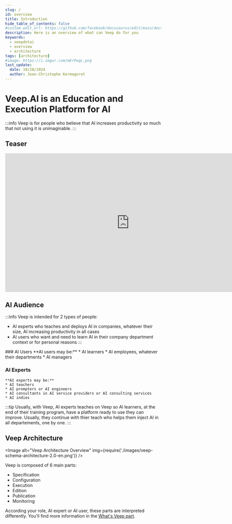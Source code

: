 ```yaml
---
slug: /
id: overview
title: Introduction
hide_table_of_contents: false
#custom_edit_url: https://github.com/facebook/docusaurus/edit/main/docs/api-doc-markdown.md
description: Here is an overview of what can Veep do for you
keywords:
  - veepdotai
  - overview
  - architecture
tags: [architecture]
#image: https://i.imgur.com/mErPwqL.png
last_update:
  date: 10/28/2024
  author: Jean-Christophe Kermagoret
---
```


# Veep.AI is an Education and Execution Platform for AI

:::info
Veep is for people who believe that AI increases productivity so much that not using it is unimaginable.
:::

## Teaser
<center>
<iframe width="800" height="448" title="YouTube video player"
  src="https://www.youtube.com/embed/e6Zw30R8CWU?si=LNRzUtEzPjf_5oAE"
  frameborder="0" allow="accelerometer; autoplay; clipboard-write; encrypted-media; gyroscope; picture-in-picture; web-share"
  referrerpolicy="strict-origin-when-cross-origin" allowfullscreen>
</iframe>
</center>

## AI Audience

:::info
Veep is intended for 2 types of people:
* AI experts who teaches and deploys AI in companies, whatever their size, AI increasing productivity in all cases
* AI users who want and need to learn AI in their company department context or for personal reasons
:::

<Columns> 
  <Column className='text--left'>
### AI Users
    **AI users may be:**
    * AI learners
    * AI employees, whatever their departments
    * AI managers
  </Column>
  <Column className='vertical-align--center text--left'>

### AI Experts
    **AI experts may be:**
    * AI teachers
    * AI prompters or AI engineers
    * AI consultants in AI service providers or AI consulting services
    * AI indies

  </Column>
</Columns>

:::tip
Usually, with Veep, AI experts teaches on Veep so AI learners, at the end of their training program, have a platform ready to use they can improve. Usually, they continue with thier teach who helps them inject AI in all departements, one by one. 
:::

## Veep Architecture

<div class="zoom">


<Image alt="Veep Architecture Overview" img={require('./images/veep-schema-architecture-2.0-en.png')} />

</div>

Veep is composed of 6 main parts: 

* Specification
* Configuration
* Execution
* Edition
* Publication
* Monitoring

According your role, AI expert or AI user, these parts are interpreted differently. You'll find more information in the [What's Veep part](app/part-overview).